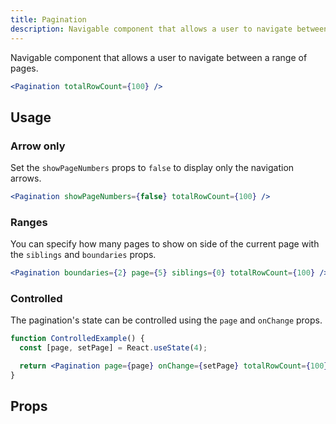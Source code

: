 ```yaml
---
title: Pagination
description: Navigable component that allows a user to navigate between a range of pages.
---
```


Navigable component that allows a user to navigate between a range of pages.

```jsx
<Pagination totalRowCount={100} />
```

## Usage

### Arrow only

Set the `showPageNumbers` props to `false` to display only the navigation arrows.

```jsx live
<Pagination showPageNumbers={false} totalRowCount={100} />
```

### Ranges

You can specify how many pages to show on side of the current page with the `siblings` and
`boundaries` props.

```jsx live
<Pagination boundaries={2} page={5} siblings={0} totalRowCount={100} />
```

### Controlled

The pagination's state can be controlled using the `page` and `onChange` props.

```jsx live
function ControlledExample() {
  const [page, setPage] = React.useState(4);

  return <Pagination page={page} onChange={setPage} totalRowCount={100} />;
}
```

## Props

<PropsTable component="Pagination" />
